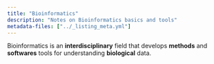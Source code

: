 ```yaml
---
title: "Bioinformatics"
description: "Notes on Bioinformatics basics and tools"
metadata-files: ["../_listing_meta.yml"]
---
```


Bioinformatics is an **interdisciplinary** field that develops **methods** and **softwares** tools for understanding **biological** data.